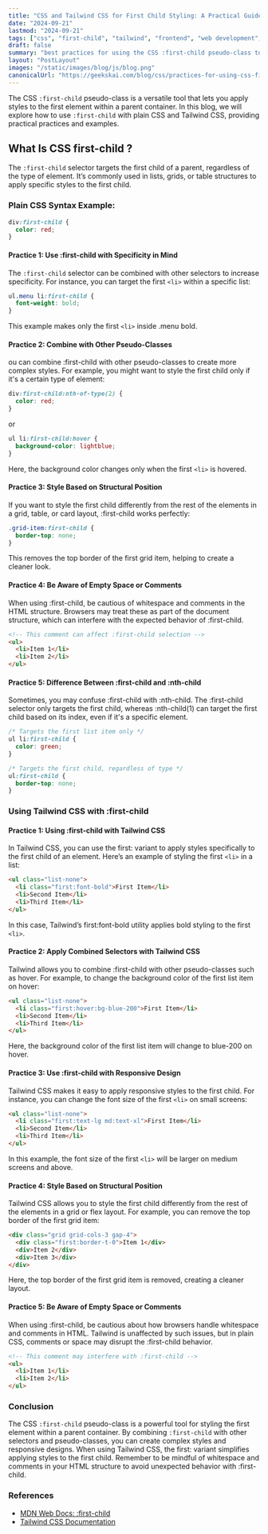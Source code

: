 ```yaml
---
title: "CSS and Tailwind CSS for First Child Styling: A Practical Guide"
date: "2024-09-21"
lastmod: "2024-09-21"
tags: ["css", "first-child", "tailwind", "frontend", "web development", "programming"]
draft: false
summary: "best practices for using the CSS :first-child pseudo-class to style the first element, with examples in plain CSS and Tailwind CSS."
layout: "PostLayout"
images: "/static/images/blog/js/blog.png"
canonicalUrl: "https://geekskai.com/blog/css/practices-for-using-css-first-child/"
---
```


The CSS `:first-child` pseudo-class is a versatile tool that lets you apply styles to the first element within a parent container. In this blog, we will explore how to use `:first-child` with plain CSS and Tailwind CSS, providing practical practices and examples.

## What Is CSS first-child ?

The `:first-child` selector targets the first child of a parent, regardless of the type of element. It’s commonly used in lists, grids, or table structures to apply specific styles to the first child.

### Plain CSS Syntax Example:

```css
div:first-child {
  color: red;
}
```

#### Practice 1: Use :first-child with Specificity in Mind

The `:first-child` selector can be combined with other selectors to increase specificity. For instance, you can target the first `<li>` within a specific list:

```css
ul.menu li:first-child {
  font-weight: bold;
}
```

This example makes only the first `<li>` inside .menu bold.

#### Practice 2: Combine with Other Pseudo-Classes

ou can combine :first-child with other pseudo-classes to create more complex styles. For example, you might want to style the first child only if it's a certain type of element:

```css
div:first-child:nth-of-type(2) {
  color: red;
}
```

or

```css
ul li:first-child:hover {
  background-color: lightblue;
}
```

Here, the background color changes only when the first `<li>` is hovered.

#### Practice 3: Style Based on Structural Position

If you want to style the first child differently from the rest of the elements in a grid, table, or card layout, :first-child works perfectly:

```css
.grid-item:first-child {
  border-top: none;
}
```

This removes the top border of the first grid item, helping to create a cleaner look.

#### Practice 4: Be Aware of Empty Space or Comments

When using :first-child, be cautious of whitespace and comments in the HTML structure. Browsers may treat these as part of the document structure, which can interfere with the expected behavior of :first-child.

```html
<!-- This comment can affect :first-child selection -->
<ul>
  <li>Item 1</li>
  <li>Item 2</li>
</ul>
```

#### Practice 5: Difference Between :first-child and :nth-child

Sometimes, you may confuse :first-child with :nth-child. The :first-child selector only targets the first child, whereas :nth-child(1) can target the first child based on its index, even if it's a specific element.

```css
/* Targets the first list item only */
ul li:first-child {
  color: green;
}

/* Targets the first child, regardless of type */
ul:first-child {
  border-top: none;
}
```

### Using Tailwind CSS with :first-child

#### Practice 1: Using :first-child with Tailwind CSS

In Tailwind CSS, you can use the first: variant to apply styles specifically to the first child of an element. Here’s an example of styling the first `<li>` in a list:

```html
<ul class="list-none">
  <li class="first:font-bold">First Item</li>
  <li>Second Item</li>
  <li>Third Item</li>
</ul>
```

In this case, Tailwind’s first:font-bold utility applies bold styling to the first `<li>`.

#### Practice 2: Apply Combined Selectors with Tailwind CSS

Tailwind allows you to combine :first-child with other pseudo-classes such as hover. For example, to change the background color of the first list item on hover:

```html
<ul class="list-none">
  <li class="first:hover:bg-blue-200">First Item</li>
  <li>Second Item</li>
  <li>Third Item</li>
</ul>
```

Here, the background color of the first list item will change to blue-200 on hover.

#### Practice 3: Use :first-child with Responsive Design

Tailwind CSS makes it easy to apply responsive styles to the first child. For instance, you can change the font size of the first `<li>` on small screens:

```html
<ul class="list-none">
  <li class="first:text-lg md:text-xl">First Item</li>
  <li>Second Item</li>
  <li>Third Item</li>
</ul>
```

In this example, the font size of the first `<li>` will be larger on medium screens and above.

#### Practice 4: Style Based on Structural Position

Tailwind CSS allows you to style the first child differently from the rest of the elements in a grid or flex layout. For example, you can remove the top border of the first grid item:

```html
<div class="grid grid-cols-3 gap-4">
  <div class="first:border-t-0">Item 1</div>
  <div>Item 2</div>
  <div>Item 3</div>
</div>
```

Here, the top border of the first grid item is removed, creating a cleaner layout.

#### Practice 5: Be Aware of Empty Space or Comments

When using :first-child, be cautious about how browsers handle whitespace and comments in HTML. Tailwind is unaffected by such issues, but in plain CSS, comments or space may disrupt the :first-child behavior.

```html
<!-- This comment may interfere with :first-child -->
<ul>
  <li>Item 1</li>
  <li>Item 2</li>
</ul>
```

### Conclusion

The CSS `:first-child` pseudo-class is a powerful tool for styling the first element within a parent container. By combining `:first-child` with other selectors and pseudo-classes, you can create complex styles and responsive designs. When using Tailwind CSS, the first: variant simplifies applying styles to the first child. Remember to be mindful of whitespace and comments in your HTML structure to avoid unexpected behavior with :first-child.

### References

- [MDN Web Docs: :first-child](https://developer.mozilla.org/en-US/docs/Web/CSS/:first-child)
- [Tailwind CSS Documentation](https://tailwindcss.com/docs)

